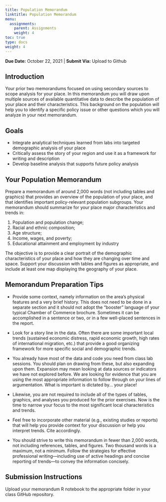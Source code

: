 ```yaml
---
title: Population Memorandum
linktitle: Population Memorandum
menu:
  assignments:
    parent: Assignments
    weight: 4
toc: true
type: docs
weight: 4
---
```


**Due Date:** October 22, 2021 | **Submit Via:** Upload to Github

## Introduction

Your prior two memorandums focused on using secondary sources to scope analysis for your place. In this memorandum you will draw upon multiple sources of available quantitative data to describe the population of your place and their characteristics. This background on the population will help you to identify a specific policy issue or other questions which you will analyze in your next memorandum.

## Goals

- Integrate analytical techniques learned from labs into targeted demographic analysis of your place
- Critically assess the story of your region and use it as a framework for writing and description
- Develop baseline analysis that supports future policy analysis

## Your Population Memorandum

Prepare a memorandum of around 2,000 words (not including tables and graphics) that provides an overview of the population of your place, and that identifies important policy-relevant population subgroups. Your memorandum should summarize for your place major characteristics and trends in:

1. Population and population change; 
2. Racial and ethnic composition;
3. Age structure;
4. Income, wages, and poverty; 
5. Educational attainment and employment by industry

The objective is to provide a clear portrait of the demographic characteristics of your place and how they are changing over time and space. Support your discussion with tables and figures as appropriate, and include at least one map displaying the geography of your place.

## Memorandum Preparation Tips

- Provide some context, namely information on the area’s physical features and a very brief history. This does not need to be done in a separate section and it should not adopt the “booster” language of your typical Chamber of Commerce brochure. Sometimes it can be accomplished in a sentence or two, or in a few well-placed sentences in the report. 

- Look for a story line in the data. Often there are some important local trends (sustained economic distress, rapid economic growth, high rates of international migration, etc.) that provide a good organizing framework for more specific social and demographic trends. 

 - You already have most of the data and code you need from class lab sessions. You should plan on drawing from these, but also expanding upon them. Expansion may mean looking at data sources or indicators we have not explored before. We are looking for evidence that you are using the most appropriate information to follow through on your lines of argumentation. What is important is dictated by... your place! 
 
- Likewise, you are not required to include all of the types of tables, graphics, and analyses you produced for the prior exercises. Now is the time to narrow your focus to the most significant local characteristics and trends. 
 
- Feel free to incorporate other material (e.g., existing studies or reports) that will help you provide context for your discussion or help you interpret trends. Cite accordingly. 
 
- You should strive to write this memorandum in fewer than 2,000 words, not including references, tables, and figures. Two thousand words is a maximum, not a minimum. Follow the strategies for effective professional writing—including use of active headings and concise reporting of trends—to convey the information concisely.

## Submission Instructions

Upload your memorandum R notebook to the appropriate folder in your class GitHub repository.